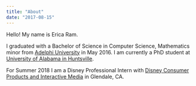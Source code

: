 ```yaml
---
title: "About"
date: "2017-08-15"
---
```


Hello! My name is Erica Ram.

I graduated with a Bachelor of Science in Computer Science, Mathematics minor from [Adelphi University](https://www.adelphi.edu/) in May 2016. I am currently a PhD student at [University of Alabama in Huntsville](https://www.uah.edu/).

For Summer 2018 I am a Disney Professional Intern with [Disney Consumer Products and Interactive Media](https://dcpi.disney.com/) in Glendale, CA.